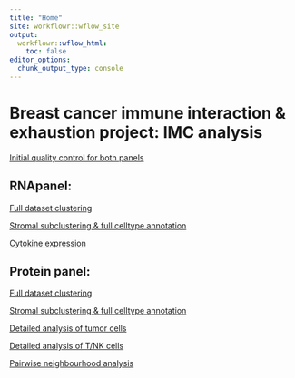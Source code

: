 ---
title: "Home"
site: workflowr::wflow_site
output:
  workflowr::wflow_html:
    toc: false
editor_options:
  chunk_output_type: console
---

# Breast cancer immune interaction & exhaustion project: IMC analysis



[Initial quality control for both panels](01_quality_control.html)
  

## RNApanel: 
  
[Full dataset clustering](02_RNApanel_clustering.html)  

[Stromal subclustering & full celltype annotation](03_RNApanel_StromalSubclustering.html) 

[Cytokine expression](09_RNApanel_cytokine_expression.html) 



## Protein panel: 
     
[Full dataset clustering](04_proteinPanel_clustering.html)  

[Stromal subclustering & full celltype annotation](05_proteinPanel_StromalSubclustering.html)  

[Detailed analysis of tumor cells](06_proteinPanel_tumor_analysis.html)  

[Detailed analysis of T/NK cells](07_proteinPanel_TNK_analysis.html)  

[Pairwise neighbourhood analysis](08_proteinPanel_neighbourhood.html) 